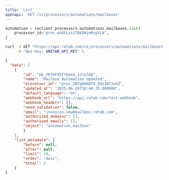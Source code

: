 ```yaml
---
title: 'List'
openapi: 'GET /v1/processors/automations/mailboxes'
---
```


<RequestExample>

```python python
automation = reclient.processors.automations.mailboxes.list(
    processor_id="proc_o4dtLxizT0kDAjeKuyVLA",
)
```

```bash curl
curl -X GET "https://api.retab.com/v1/processors/automations/mailboxes?processor_id=proc_o4dtLxizT0kDAjeKuyVLA" \
     -H "Api-Key: $RETAB_API_KEY" \
```

</RequestExample>

<ResponseExample>   

```json json
{
  "data": [
    {
        "id": "mb_FRf6FX5fYkenZ_JJlL5GD",
        "name": "Mailbox Automation Updated",
        "processor_id": "proc_2BTqDkKOTO_Ddz1N7JwVZ",
        "updated_at": "2025-06-26T16:44:25.808000",
        "default_language": "en",
        "webhook_url": "https://api.retab.com/test-webhook",
        "webhook_headers": {},
        "need_validation": false,
        "email": "invoices-new@mailbox.retab.com",
        "authorized_domains": [],
        "authorized_emails": [],
        "object": "automation.mailbox"
        }
    ],
    "list_metadata": {
        "before": null,
        "after": null,
        "limit": 10,
        "order": "desc",
        "total": 1
    }
}
```

</ResponseExample>
